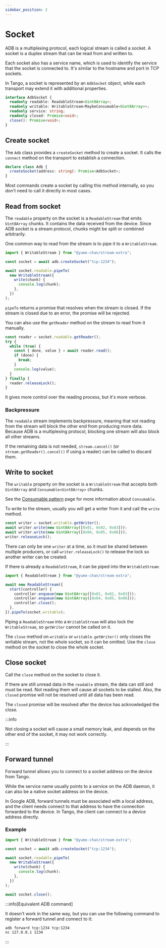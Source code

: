 ```yaml
---
sidebar_position: 2
---
```


# Socket

ADB is a multiplexing protocol, each logical stream is called a socket. A socket is a duplex stream that can be read from and written to.

Each socket also has a service name, which is used to identify the service that the socket is connected to. It's similar to the hostname and port in TCP sockets.

In Tango, a socket is represented by an `AdbSocket` object, while each transport may extend it with additional properties.

```ts
interface AdbSocket {
  readonly readable: ReadableStream<Uint8Array>;
  readonly writable: WritableStream<MaybeConsumable<Uint8Array>>;
  readonly service: string;
  readonly closed: Promise<void>;
  close(): Promise<void>;
}
```

## Create socket

The `Adb` class provides a `createSocket` method to create a socket. It calls the `connect` method on the transport to establish a connection.

```ts
declare class Adb {
  createSocket(address: string): Promise<AdbSocket>;
}
```

Most commands create a socket by calling this method internally, so you don't need to call it directly in most cases.

## Read from socket

The `readable` property on the socket is a `ReadableStream` that emits `Uint8Array` chunks. It contains the data received from the device. Since ADB socket is a stream protocol, chunks might be split or combined arbitrarily.

One common way to read from the stream is to pipe it to a `WritableStream`.

```ts
import { WritableStream } from "@yume-chan/stream-extra";

const socket = await adb.createSocket("tcp:1234");

await socket.readable.pipeTo(
  new WritableStream({
    write(chunk) {
      console.log(chunk);
    },
  })
);
```

`pipeTo` returns a promise that resolves when the stream is closed. If the stream is closed due to an error, the promise will be rejected.

You can also use the `getReader` method on the stream to read from it manually.

```ts
const reader = socket.readable.getReader();
try {
  while (true) {
    const { done, value } = await reader.read();
    if (done) {
      break;
    }
    console.log(value);
  }
} finally {
  reader.releaseLock();
}
```

It gives more control over the reading process, but it's more verbose.

### Backpressure

The `readable` stream implements backpressure, meaning that not reading from the stream will block the other end from producing more data. Because ADB is a multiplexing protocol, blocking one stream will also block all other streams.

If the remaining data is not needed, `stream.cancel()` (or `stream.getReader().cancel()` if using a reader) can be called to discard them.

## Write to socket

The `writable` property on the socket is a `WritableStream` that accepts both `Uint8Array` and `Consumable<Uint8Array>` chunks.

See the [Consumable pattern](../tango/consumable.mdx) page for more information about `Consumable`.

To write to the stream, usually you will get a writer from it and call the `write` method.

```ts
const writer = socket.writable.getWriter();
await writer.write(new Uint8Array([0x01, 0x02, 0x03]));
await writer.write(new Uint8Array([0x04, 0x05, 0x06]));
writer.releaseLock();
```

There can only be one `writer` at a time, so it must be shared between multiple producers, or call `writer.releaseLock()` to release the lock so another writer can be created.

If there is already a `ReadableStream`, it can be piped into the `WritableStream`:

```ts
import { ReadableStream } from "@yume-chan/stream-extra";

await new ReadableStream({
  start(controller) {
    controller.enqueue(new Uint8Array([0x01, 0x02, 0x03]));
    controller.enqueue(new Uint8Array([0x04, 0x05, 0x06]));
    controller.close();
  },
}).pipeTo(socket.writable);
```

Piping a `ReadableStream` into a `WritableStream` will also lock the `WritableStream`, so `getWriter` cannot be called on it.

The `close` method on `writable` or `writable.getWriter()` only closes the writable stream, not the whole socket, so it can be omitted. Use the `close` method on the socket to close the whole socket.

## Close socket

Call the `close` method on the socket to close it.

If there are still unread data in the `readable` stream, the data can still and must be read. Not reading them will cause all sockets to be stalled. Also, the `closed` promise will not be resolved until all data has been read.

The `closed` promise will be resolved after the device has acknowledged the close.

:::info

Not closing a socket will cause a small memory leak, and depends on the other end of the socket, it may not work correctly.

:::

## Forward tunnel

Forward tunnel allows you to connect to a socket address on the device from Tango.

While the service name usually points to a service on the ADB daemon, it can also be a native socket address on the device.

In Google ADB, forward tunnels must be associated with a local address, and the client needs connect to that address to have the connection forwarded to the device. In Tango, the client can connect to a device address directly.

### Example

```ts transpile
import { WritableStream } from "@yume-chan/stream-extra";

const socket = await adb.createSocket("tcp:1234");

await socket.readable.pipeTo(
  new WritableStream({
    write(chunk) {
      console.log(chunk);
    },
  })
);

await socket.close();
```

:::info[Equivalent ADB command]

It doesn't work in the same way, but you can use the following command to register a forward tunnel and connect to it:

```sh
adb forward tcp:1234 tcp:1234
nc 127.0.0.1 1234
```

:::
